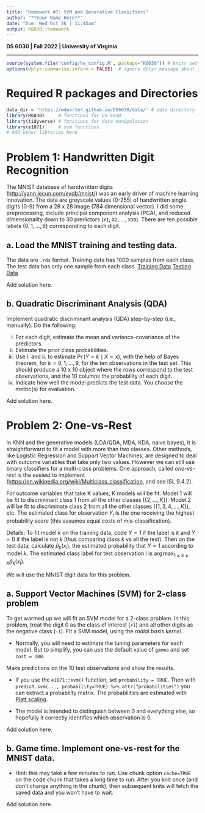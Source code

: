 ```yaml
---
title: "Homework #7: SVM and Generative Classifiers" 
author: "**Your Name Here**"
date: "Due: Wed Oct 26 | 11:45am"
output: R6030::homework
---
```


**DS 6030 | Fall 2022 | University of Virginia**

------------------------------------------------------------------------

```r
source(system.file("config/hw_config.R", package="R6030")) # knitr settings
options(dplyr.summarise.inform = FALSE)  # ignore dplyr message about grouping
```


# Required R packages and Directories

::: {.solution}
```r
data_dir = 'https://mdporter.github.io/DS6030/data/' # data directory
library(R6030)     # functions for DS-6030
library(tidyverse) # functions for data manipulation   
library(e1071)     # svm functions
# Add other libraries here
```
:::



# Problem 1: Handwritten Digit Recognition

The MNIST database of handwritten digits (<http://yann.lecun.com/exdb/mnist/>) was an early driver of machine learning innovation. The data are greyscale values (0-255) of handwritten single digits (0-9) from a 28 x 28 image (784 dimensional vector). I did some preprocessing, include principal component analysis (PCA), and reduced dimensionality down to 30 predictors (`X1`, `X2`, ..., `X30`). There are ten possible labels $\{0, 1, \ldots, 9\}$ corresponding to each digit. 


## a. Load the MNIST training and testing data. 
The data are `.rds` format. Training data has 1000 samples from each class. The test data has only one sample from each class. 
[Training Data](`r file.path(data_dir, "mnist_train.rds")`)
[Testing Data](`r file.path(data_dir, "mnist_test.rds")`)


::: {.solution}

Add solution here.

:::



## b. Quadratic Discriminant Analysis (QDA)

Implement quadratic discriminant analysis (QDA) step-by-step (i.e., manually). Do the following:

i. For each digit, estimate the mean and variance-covariance of the predictors. 
ii. Estimate the prior class probabilities. 
iii. Use i. and ii. to estimate $\Pr(Y = k \mid X=x)$, with the help of Bayes theorem, for $k = 0, 1, \ldots, 9$, for the ten observations in the test set. This should produce a 10 x 10 object where the rows correspond to the test observations, and the 10 columns the probability of each digit. 
iv. Indicate how well the model predicts the test data. You choose the metric(s) for evaluation.


::: {.solution}

Add solution here.

:::


# Problem 2: One-vs-Rest

In KNN and the generative models (LDA/QDA, MDA, KDA, naive bayes), it is straightforward to fit a model with more than two classes. Other methods, like Logistic Regression and Support Vector Machines, are designed to deal with outcome variables that take only two values. However we can still use binary classifiers for a multi-class problems. One approach, called *one-vs-rest* is the easiest to implement (<https://en.wikipedia.org/wiki/Multiclass_classification>, and see ISL 9.4.2).

For outcome variables that take K values, K models will be fit. Model 1 will be fit to discriminant class $1$ from all the other classes ($\{2,\ldots, K\}$). Model 2 will be fit to discriminate class $2$ from all the other classes ($\{1, 3, 4, \ldots, K\}$), etc. The estimated class for observation $Y_i$ is the one receiving the highest probability score (this assumes equal costs of mis-classification).

Details: To fit model $k$ on the training data, code $Y=1$ if the label is $k$ and $Y=0$ if the label is not $k$ (thus comparing class $k$ vs all the rest). Then on the test data, calculate $\hat{p}_k(x_i)$, the estimated probability that $Y = 1$ according to model $k$. The estimated class label for test observation $i$ is $\arg\max_{1\leq k \leq K} \hat{p}_k(x_i)$. 

We will use the MNIST digit data for this problem. 

## a. Support Vector Machines (SVM) for 2-class problem

To get warmed up we will fit an SVM model for a 2-class problem. In this problem, treat the digit 0 as the class of interest (`+1`) and all other digits as the negative class (`-1`).
Fit a SVM model, using the *radial basis kernel*. 

- Normally, you will need to estimate the tuning parameters for each model. But to simplify, you can use the default value of `gamma` and set `cost = 100`. 

Make predictions on the 10 test observations and show the results. 

- If you use the `e1071::svm()` function, set `probability = TRUE`. Then with `predict.svm(..., probability=TRUE) %>% attr("probabilities")` you can extract a probability matrix. The probabilities are estimated with [Platt scaling](https://en.wikipedia.org/wiki/Platt_scaling).

- The model is intended to distinguish between 0 and everything else, so hopefully it correctly identifies which observation is 0. 

::: {.solution}

Add solution here.

:::

## b. Game time. Implement one-vs-rest for the MNIST data. 

- Hint: this may take a few minutes to run. Use chunk option `cache=TRUE` on the code chunk that takes a long time to run. After you knit once (and don't change anything in the chunk), then subsequent knits will fetch the saved data and you won't have to wait.

::: {.solution}

Add solution here.

:::






